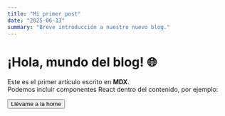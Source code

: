```yaml
---
title: "Mi primer post"
date: "2025-06-13"
summary: "Breve introducción a nuestro nuevo blog."
---
```



# ¡Hola, mundo del blog! 🌐

Este es el primer artículo escrito en **MDX**.  
Podemos incluir componentes React dentro del contenido, por ejemplo:

<Button variant="secondary">Llévame a la home</Button>
